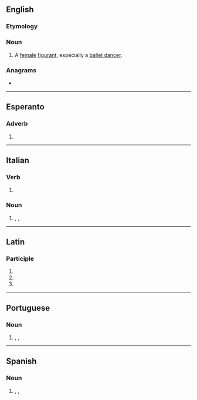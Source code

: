 ==English==

===Etymology===
{{etyl|fr|en}}

===Noun===
{{en-noun}}

# A [[female]] [[figurant]], especially a [[ballet dancer]].

{{Webster 1913}}

===Anagrams===
* {{anagrams|en|featuring}}

----

==Esperanto==

===Adverb===
{{eo-part}}

# {{eo-form of|figur|ante}}

----

==Italian==

===Verb===
{{head|it|present participle}}

# {{present participle of|figurare|lang=it|nocat=1}}

===Noun===
{{it-noun|m}}

# {{l|en|extra}}, {{l|en|bit player}}, {{l|en|walk-on}} {{gloss|in a film, play, TV show etc.}}

----

==Latin==

===Participle===
{{la-part-form|figūrānte}}

# {{inflection of|figūrāns||abl|m|s|lang=la}}
# {{inflection of|figūrāns||abl|f|s|lang=la}}
# {{inflection of|figūrāns||abl|n|s|lang=la}}

----

==Portuguese==

===Noun===
{{pt-noun|mf}}

# {{l|en|extra}}, {{l|en|bit player}}, {{l|en|walk-on}} {{gloss|in a film, play, TV show etc.}}

----

==Spanish==

===Noun===
{{es-noun|mf|f=figuranta}}

# {{l|en|extra}}, {{l|en|bit player}}, {{l|en|walk-on}} {{gloss|in a film, play, TV show etc.}}